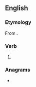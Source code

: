 ==English==

===Etymology===
From {{suffix|pour|eth|lang=en}}.

===Verb===
{{head|en|verb form}}

# {{en-archaic third-person singular of|pour}}

===Anagrams===
* {{anagrams|en|pouther}}